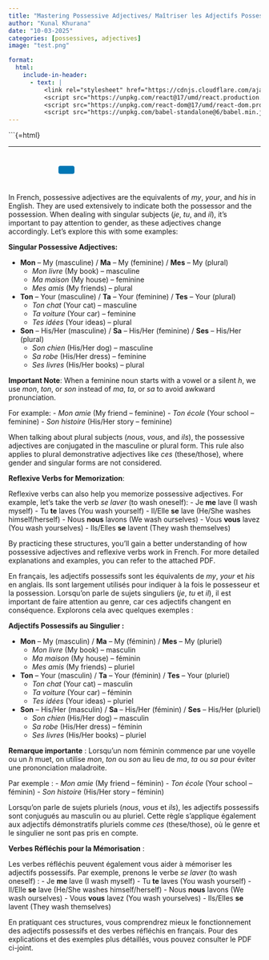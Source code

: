 ```yaml
---
title: "Mastering Possessive Adjectives/ Maîtriser les Adjectifs Possessifs"
author: "Kunal Khurana"
date: "10-03-2025"
categories: [possessives, adjectives]
image: "test.png"

format:
  html:
    include-in-header:
      - text: |
          <link rel="stylesheet" href="https://cdnjs.cloudflare.com/ajax/libs/font-awesome/6.0.0/css/all.min.css">
          <script src="https://unpkg.com/react@17/umd/react.production.min.js"></script>
          <script src="https://unpkg.com/react-dom@17/umd/react-dom.production.min.js"></script>
          <script src="https://unpkg.com/babel-standalone@6/babel.min.js"></script>
---
```


\`\`\`{=html}

::: {#react-root}
:::

```{=html}
<script type="text/babel">


const ProfilePage = () => {

  const { useState,useEffect } = React;



const refreshToken = async () => {
  const storedRefreshToken = localStorage.getItem("refreshToken");

  if (!storedRefreshToken) {
    window.location.href = "/login.html";
    return null;
  }

  try {
    const response = await fetch("https://frenchwithkunal-cdf6ea3f88ce.herokuapp.com/api/v1/auth/refresh-token", {
      method: "POST",
      headers: {
        "Content-Type": "application/json",
      },
      body: JSON.stringify({ refreshToken: storedRefreshToken }),
    });


    if (!response.ok) {
      localStorage.removeItem("accessToken");
      localStorage.removeItem("refreshToken");
      window.location.href = "/login.html";
      return null;
    }

    const data = await response.json();
    localStorage.setItem("accessToken", data.accessToken);
    return data.accessToken;
  } catch (error) {
    localStorage.removeItem("accessToken");
    localStorage.removeItem("refreshToken");
    window.location.href = "/login.html";
    return null;
  }
};



const fetchWithAuth = async (url, options = {}) => {
  let accessToken = localStorage.getItem("accessToken");

  options.headers = {
    ...options.headers,
    Authorization: `Bearer ${accessToken}`,
    "Content-Type": "application/json",
  };

  let response = await fetch(url, options);

  if (response.status === 401) {
    console.log("Access token expired, attempting to refresh...");

    // Refresh token
    accessToken = await refreshToken();

    if (!accessToken) return null;

    options.headers.Authorization = `Bearer ${accessToken}`;
    response = await fetch(url, options);
  }

  return response.json();
};



  useEffect(() => {
    const storedToken = localStorage.getItem('accessToken');

    if(!storedToken){
        showNoAccessMessage();
      }
    if (storedToken) {
      const fetchData = async()=>{
      const data = await fetchWithAuth("https://frenchwithkunal-cdf6ea3f88ce.herokuapp.com/api/v1/auth/me", {
      method: "POST",
    });

    if (data.data.hasAccess) {
      console.log(data);
   
    } else {
         showNoAccessMessage();
    }

      }
fetchData();


    }

  }, []);



function showNoAccessMessage() {
      const noAccessMessage = `
        <div style="text-align: center; padding: 20px;">
          <h2>You don't have access to this page.</h2>
          <p>Please <a href="https://frenchwithkunal.ca/payment.html">subscribe</a> to gain access.</p>
        </div>
      `;
      document.body.innerHTML = noAccessMessage;
    }


  return (
    <div></div>
  );
};

ReactDOM.render(
  <ProfilePage />,
  document.getElementById('react-root')
);
</script>
```

------------------------------------------------------------------------

::: {style="text-align: left; padding: 10px;"}
<a href="mailto:info@frenchwithkunal.ca" target="_blank" style="margin: 0 10px; color: #000;"><i class="fas fa-envelope fa-lg"></i></a> <a href="https://www.instagram.com/kunal.khurana7" target="_blank" style="margin: 0 10px; color: #E1306C;"><i class="fab fa-instagram fa-lg"></i></a> <a href="https://frenchwithkunal.ca" target="_blank" style="margin: 0 10px; color: #0077b5;"><i class="fas fa-globe fa-lg"></i></a> <a href="https://whatsapp.com/channel/0029Vb57n2e7dmegpjYpyi3V" target="_blank" style="margin: 0 10px; color: #25D366;"><i class="fab fa-whatsapp fa-lg"></i></a> <button onclick="copyLink()" style="background-color: #0077b5; color: white; padding: 8px 16px; border: none; border-radius: 4px; cursor: pointer; margin-left: 10px;"> <i class="fas fa-copy"></i> </button> [Link copied!]{#copy-message style="margin-left: 10px; color: green; display: none;"}
:::

::: {.content-visible when-profile="english"}

In French, possessive adjectives are the equivalents of *my*, *your*, and *his* in English. They are used extensively to indicate both the possessor and the possession. When dealing with singular subjects (*je*, *tu*, and *il*), it’s important to pay attention to gender, as these adjectives change accordingly. Let’s explore this with some examples:

**Singular Possessive Adjectives:**

- **Mon** – My (masculine) / **Ma** – My (feminine) / **Mes** – My (plural)
  - *Mon livre* (My book) – masculine
  - *Ma maison* (My house) – feminine
  - *Mes amis* (My friends) – plural

- **Ton** – Your (masculine) / **Ta** – Your (feminine) / **Tes** – Your (plural)
  - *Ton chat* (Your cat) – masculine
  - *Ta voiture* (Your car) – feminine
  - *Tes idées* (Your ideas) – plural

- **Son** – His/Her (masculine) / **Sa** – His/Her (feminine) / **Ses** – His/Her (plural)
  - *Son chien* (His/Her dog) – masculine
  - *Sa robe* (His/Her dress) – feminine
  - *Ses livres* (His/Her books) – plural

**Important Note**: When a feminine noun starts with a vowel or a silent *h*, we use *mon*, *ton*, or *son* instead of *ma*, *ta*, or *sa* to avoid awkward pronunciation. 

For example:
- *Mon amie* (My friend – feminine)
- *Ton école* (Your school – feminine)
- *Son histoire* (His/Her story – feminine)

When talking about plural subjects (*nous*, *vous*, and *ils*), the possessive adjectives are conjugated in the masculine or plural form. This rule also applies to plural demonstrative adjectives like *ces* (these/those), where gender and singular forms are not considered.

**Reflexive Verbs for Memorization**:

Reflexive verbs can also help you memorize possessive adjectives. For example, let’s take the verb *se laver* (to wash oneself):
- Je **me** lave (I wash myself)
- Tu **te** laves (You wash yourself)
- Il/Elle **se** lave (He/She washes himself/herself)
- Nous **nous** lavons (We wash ourselves)
- Vous **vous** lavez (You wash yourselves)
- Ils/Elles **se** lavent (They wash themselves)

By practicing these structures, you’ll gain a better understanding of how possessive adjectives and reflexive verbs work in French. For more detailed explanations and examples, you can refer to the attached PDF.

:::

::: {.content-visible when-profile="french"}

En français, les adjectifs possessifs sont les équivalents de *my*, *your* et *his* en anglais. Ils sont largement utilisés pour indiquer à la fois le possesseur et la possession. Lorsqu’on parle de sujets singuliers (*je*, *tu* et *il*), il est important de faire attention au genre, car ces adjectifs changent en conséquence. Explorons cela avec quelques exemples :

**Adjectifs Possessifs au Singulier :**

- **Mon** – My (masculin) / **Ma** – My (féminin) / **Mes** – My (pluriel)
  - *Mon livre* (My book) – masculin
  - *Ma maison* (My house) – féminin
  - *Mes amis* (My friends) – pluriel

- **Ton** – Your (masculin) / **Ta** – Your (féminin) / **Tes** – Your (pluriel)
  - *Ton chat* (Your cat) – masculin
  - *Ta voiture* (Your car) – féminin
  - *Tes idées* (Your ideas) – pluriel

- **Son** – His/Her (masculin) / **Sa** – His/Her (féminin) / **Ses** – His/Her (pluriel)
  - *Son chien* (His/Her dog) – masculin
  - *Sa robe* (His/Her dress) – féminin
  - *Ses livres* (His/Her books) – pluriel

**Remarque importante** : Lorsqu’un nom féminin commence par une voyelle ou un *h* muet, on utilise *mon*, *ton* ou *son* au lieu de *ma*, *ta* ou *sa* pour éviter une prononciation maladroite. 

Par exemple :
- *Mon amie* (My friend – féminin)
- *Ton école* (Your school – féminin)
- *Son histoire* (His/Her story – féminin)

Lorsqu’on parle de sujets pluriels (*nous*, *vous* et *ils*), les adjectifs possessifs sont conjugués au masculin ou au pluriel. Cette règle s’applique également aux adjectifs démonstratifs pluriels comme *ces* (these/those), où le genre et le singulier ne sont pas pris en compte.

**Verbes Réfléchis pour la Mémorisation** :

Les verbes réfléchis peuvent également vous aider à mémoriser les adjectifs possessifs. Par exemple, prenons le verbe *se laver* (to wash oneself) :
- Je **me** lave (I wash myself)
- Tu **te** laves (You wash yourself)
- Il/Elle **se** lave (He/She washes himself/herself)
- Nous **nous** lavons (We wash ourselves)
- Vous **vous** lavez (You wash yourselves)
- Ils/Elles **se** lavent (They wash themselves)

En pratiquant ces structures, vous comprendrez mieux le fonctionnement des adjectifs possessifs et des verbes réfléchis en français. Pour des explications et des exemples plus détaillés, vous pouvez consulter le PDF ci-joint.

:::
